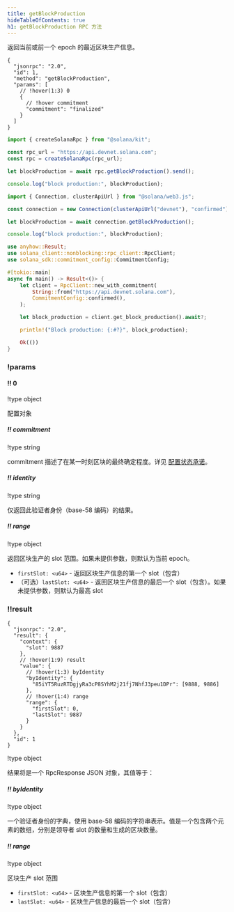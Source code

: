 ```yaml
---
title: getBlockProduction
hideTableOfContents: true
h1: getBlockProduction RPC 方法
---
```


返回当前或前一个 epoch 的最近区块生产信息。

<APIMethod>

```jsonc !!request curl
{
  "jsonrpc": "2.0",
  "id": 1,
  "method": "getBlockProduction",
  "params": [
    // !hover(1:3) 0
    {
      // !hover commitment
      "commitment": "finalized"
    }
  ]
}
```

```ts !!request title="Kit"
import { createSolanaRpc } from "@solana/kit";

const rpc_url = "https://api.devnet.solana.com";
const rpc = createSolanaRpc(rpc_url);

let blockProduction = await rpc.getBlockProduction().send();

console.log("block production:", blockProduction);
```

```ts !!request title="web3.js"
import { Connection, clusterApiUrl } from "@solana/web3.js";

const connection = new Connection(clusterApiUrl("devnet"), "confirmed");

let blockProduction = await connection.getBlockProduction();

console.log("block production:", blockProduction);
```

```rs !!request title="Rust"
use anyhow::Result;
use solana_client::nonblocking::rpc_client::RpcClient;
use solana_sdk::commitment_config::CommitmentConfig;

#[tokio::main]
async fn main() -> Result<()> {
    let client = RpcClient::new_with_commitment(
        String::from("https://api.devnet.solana.com"),
        CommitmentConfig::confirmed(),
    );

    let block_production = client.get_block_production().await?;

    println!("Block production: {:#?}", block_production);

    Ok(())
}
```

### !params

#### !! 0

!type object

配置对象

##### !! commitment

!type string

commitment 描述了在某一时刻区块的最终确定程度。详见
[配置状态承诺](/docs/rpc#configuring-state-commitment)。

##### !! identity

!type string

仅返回此验证者身份（base-58 编码）的结果。

##### !! range

!type object

返回区块生产的 slot 范围。如果未提供参数，则默认为当前 epoch。

- `firstSlot: <u64>` - 返回区块生产信息的第一个 slot（包含）
- （可选）`lastSlot: <u64>` - 返回区块生产信息的最后一个 slot（包含）。如果未提供参数，则默认为最高 slot

### !!result

```jsonc !response
{
  "jsonrpc": "2.0",
  "result": {
    "context": {
      "slot": 9887
    },
    // !hover(1:9) result
    "value": {
      // !hover(1:3) byIdentity
      "byIdentity": {
        "85iYT5RuzRTDgjyRa3cP8SYhM2j21fj7NhfJ3peu1DPr": [9888, 9886]
      },
      // !hover(1:4) range
      "range": {
        "firstSlot": 0,
        "lastSlot": 9887
      }
    }
  },
  "id": 1
}
```

!type object

结果将是一个 RpcResponse JSON 对象，其值等于：

##### !! byIdentity

!type object

一个验证者身份的字典，使用 base-58 编码的字符串表示。值是一个包含两个元素的数组，分别是领导者 slot 的数量和生成的区块数量。

##### !! range

!type object

区块生产 slot 范围

- `firstSlot: <u64>` - 区块生产信息的第一个 slot（包含）
- `lastSlot: <u64>` - 区块生产信息的最后一个 slot（包含）

</APIMethod>
